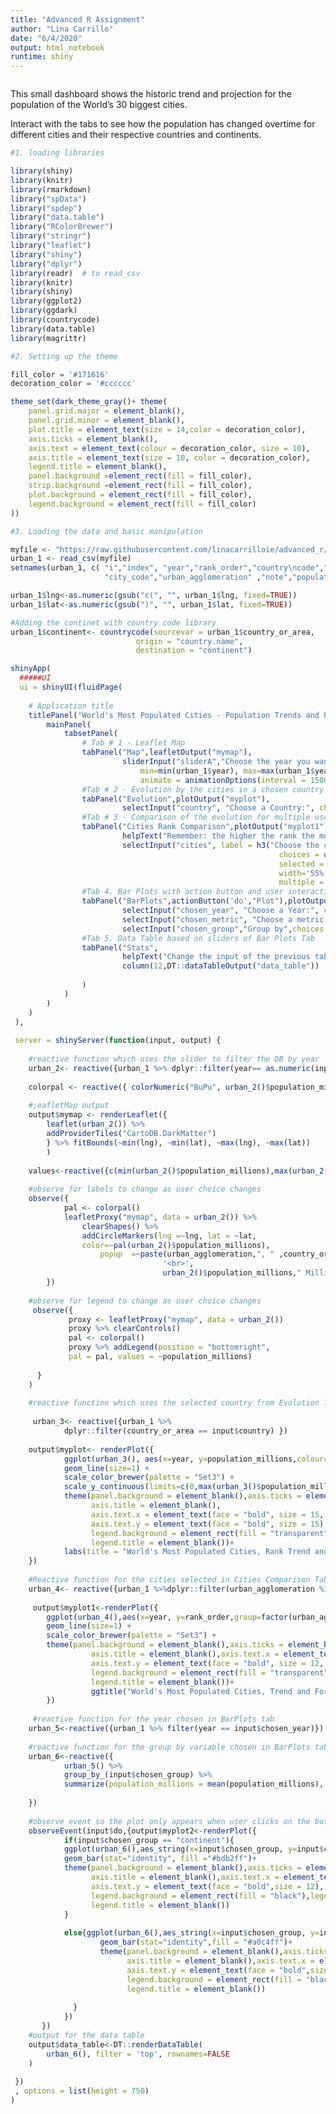 ```yaml
---
title: "Advanced R Assignment"
author: "Lina Carrillo"
date: "6/4/2020"
output: html_notebook
runtime: shiny
---
```

```r
```

This small dashboard shows the historic trend and projection for the population of the World's 30 biggest cities.

Interact with the  tabs to see how the population has changed overtime for different cities and their respective countries and continents. 

```r
#1. loading libraries

library(shiny)
library(knitr)
library(rmarkdown)
library("spData")
library("spdep")
library("data.table")
library("RColorBrewer")
library("stringr")
library("leaflet")
library("shiny")
library("dplyr")
library(readr)  # to read_csv
library(knitr)
library(shiny)
library(ggplot2)
library(ggdark)
library(countrycode)
library(data.table)
library(magrittr)
```



```r

#2. Setting up the theme

fill_color = '#171616'
decoration_color = '#cccccc'

theme_set(dark_theme_gray()+ theme(
    panel.grid.major = element_blank(), 
    panel.grid.minor = element_blank(),
    plot.title = element_text(size = 14,color = decoration_color),
    axis.ticks = element_blank(),
    axis.text = element_text(colour = decoration_color, size = 10),
    axis.title = element_text(size = 10, color = decoration_color),
    legend.title = element_blank(),
    panel.background =element_rect(fill = fill_color),
    strip.background =element_rect(fill = fill_color), 
    plot.background = element_rect(fill = fill_color),
    legend.background = element_rect(fill = fill_color)
))

```


```r
#3. Loading the data and basic manipulation

myfile <- "https://raw.githubusercontent.com/linacarrilloie/advanced_r/master/urban2.csv"
urban_1 <- read_csv(myfile)
setnames(urban_1, c( "i","index", "year","rank_order","country\ncode","country_or_area", 
                     "city_code","urban_agglomeration" ,"note","population_millions" ,"lng","lat" ))

urban_1$lng<-as.numeric(gsub("c(", "", urban_1$lng, fixed=TRUE))
urban_1$lat<-as.numeric(gsub(")", "", urban_1$lat, fixed=TRUE))

#Adding the continet with country code library
urban_1$continent<- countrycode(sourcevar = urban_1$country_or_area,
                            origin = "country.name",
                            destination = "continent")

```


```r

shinyApp(
  #####UI 
  ui = shinyUI(fluidPage(
    
    # Application title
    titlePanel("World's Most Populated Cities - Population Trends and Projections"),
        mainPanel(
            tabsetPanel(
                # Tab # 1 - Leaflet Map
                tabPanel("Map",leafletOutput("mymap"),
                         sliderInput("sliderA","Choose the year you want to display or press the play button to see the evolution", 
                             min=min(urban_1$year), max=max(urban_1$year), step=5, value=1950,
                             animate = animationOptions(interval = 1500, loop = TRUE))),
                #Tab # 2 - Evolution by the cities in a chosen country
                tabPanel("Evolution",plotOutput("myplot"),
                         selectInput("country", "Choose a Country:", choices = unique(urban_1$country_or_area))),
                #Tab # 3 - Comparison of the evolution for multiple user selected cities
                tabPanel("Cities Rank Comparison",plotOutput("myplot1"),
                         helpText("Remember: the higher the rank the more populated the city"),
                         selectInput("cities", label = h3("Choose the cities you want to compare"),
                                                            choices = unique(urban_1$urban_agglomeration),
                                                            selected = 1,
                                                            width='55%',
                                                            multiple = TRUE)),
                #Tab 4. Bar Plots with action button and user interaction
                tabPanel("BarPlots",actionButton('do',"Plot"),plotOutput("myplot2"),
                         selectInput("chosen_year", "Choose a Year:", choices = unique(urban_1$year)),
                         selectInput("chosen_metric", "Choose a metric:", choices = c("rank_order","population_millions")),
                         selectInput("chosen_group","Group by",choices = c("country_or_area","continent"))),
                #Tab 5. Data Table based on sliders of Bar Plots Tab
                tabPanel("Stats",
                         helpText("Change the input of the previous tab to see how the stats update"),
                         column(12,DT::dataTableOutput("data_table"))
                         
                )
            )
        )
    )
 ),
 
 server = shinyServer(function(input, output) {
    
    #reactive function which uses the slider to filter the DB by year
    urban_2<- reactive({urban_1 %>% dplyr::filter(year== as.numeric(input$sliderA)) })
    
    colorpal <- reactive({ colorNumeric("BuPu", urban_2()$population_millions) })
        
    #;eafletMap output
    output$mymap <- renderLeaflet({
        leaflet(urban_2()) %>%
        addProviderTiles("CartoDB.DarkMatter")
        } %>% fitBounds(~min(lng), ~min(lat), ~max(lng), ~max(lat))
        )
          
    values<-reactive({c(min(urban_2()$population_millions),max(urban_2()$population_millions))})
    
    #observe for labels to change as user choice changes
    observe({
            pal <- colorpal()
            leafletProxy("mymap", data = urban_2()) %>%
                clearShapes() %>%
                addCircleMarkers(lng =~lng, lat = ~lat,
                color=~pal(urban_2()$population_millions),
                    popup  =~paste(urban_agglomeration,", " ,country_or_area,
                                  '<br>',
                                  urban_2()$population_millions," Million people")) 
        })
    
    #observe for legend to change as user choice changes
     observe({
             proxy <- leafletProxy("mymap", data = urban_2())
             proxy %>% clearControls()
             pal <- colorpal()
             proxy %>% addLegend(position = "bottomright",
             pal = pal, values = ~population_millions)
        
      }
    )
    
    #reactive function which uses the selected country from Evolution Tab
    
     urban_3<- reactive({urban_1 %>%
            dplyr::filter(country_or_area == input$country) })
    
    output$myplot<- renderPlot({
            ggplot(urban_3(), aes(x=year, y=population_millions,colour=factor(urban_agglomeration))) +
            geom_line(size=1) +
            scale_color_brewer(palette = "Set3") +
            scale_y_continuous(limits=c(0,max(urban_3()$population_millions)))+
            theme(panel.background = element_blank(),axis.ticks = element_blank(),
                  axis.title = element_blank(),
                  axis.text.x = element_text(face = "bold", size = 15, angle = 45),
                  axis.text.y = element_text(face = "bold", size = 15),
                  legend.background = element_rect(fill = "transparent"),legend.key = element_rect(fill = "transparent"),
                  legend.title = element_blank())+
            labs(title = "World's Most Populated Cities, Rank Trend and Forecast by Country")
    })
    
    #Reactive function for the cities selected in Cities Comparison Tab
    urban_4<- reactive({urban_1 %>%dplyr::filter(urban_agglomeration %in%  input$cities) })   
    
     output$myplot1<-renderPlot({ 
        ggplot(urban_4(),aes(x=year, y=rank_order,group=factor(urban_agglomeration),colour=factor(urban_agglomeration))) +
        geom_line(size=1) +
        scale_color_brewer(palette = "Set3") +
        theme(panel.background = element_blank(),axis.ticks = element_blank(),
                  axis.title = element_blank(),axis.text.x = element_text(face = "bold",size = 12, angle = 45),
                  axis.text.y = element_text(face = "bold", size = 12, angle = 45),
                  legend.background = element_rect(fill = "transparent"),legend.key = element_rect(fill = "transparent"),
                  legend.title = element_blank())+
                  ggtitle("World's Most Populated Cities, Trend and Forecast by City")
        })
    
     #reactive function for the year chosen in BarPlots tab
    urban_5<-reactive({urban_1 %>% filter(year == input$chosen_year)})
    
    #reactive function for the group by variable chosen in BarPlots tab
    urban_6<-reactive({
            urban_5() %>%
            group_by_(input$chosen_group) %>%
            summarize(population_millions = mean(population_millions), rank_order = mean(rank_order))
        
    })
    
    #observe event so the plot only appears when user clicks on the button
    observeEvent(input$do,{output$myplot2<-renderPlot({ 
            if(input$chosen_group == "continent"){
            ggplot(urban_6(),aes_string(x=input$chosen_group, y=input$chosen_metric)) +
            geom_bar(stat="identity", fill ="#bdb2ff")+
            theme(panel.background = element_blank(),axis.ticks = element_blank(),
                  axis.title = element_blank(),axis.text.x = element_text(face = "bold",size = 12),
                  axis.text.y = element_text(face = "bold",size = 12),
                  legend.background = element_rect(fill = "black"),legend.key = element_rect(fill = "black"),
                  legend.title = element_blank()) 
            }
        
            else{ggplot(urban_6(),aes_string(x=input$chosen_group, y=input$chosen_metric)) +
                    geom_bar(stat="identity",fill = "#a0c4ff")+
                    theme(panel.background = element_blank(),axis.ticks = element_blank(),
                          axis.title = element_blank(),axis.text.x = element_text(face = "bold",size = 12, angle=90),
                          axis.text.y = element_text(face = "bold",size = 12),
                          legend.background = element_rect(fill = "black"),legend.key = element_rect(fill = "black"),
                          legend.title = element_blank())
                    
              }
            })
       })
    #output for the data table 
    output$data_table<-DT::renderDataTable(
        urban_6(), filter = 'top', rownames=FALSE
    )
    
 })
 , options = list(height = 750)
)  


```




